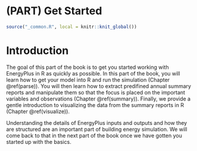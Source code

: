 # (PART) Get Started {.unnumbered}

```r
source("_common.R", local = knitr::knit_global())
```

# Introduction {#get-started}

The goal of this part of the book is to get you started working with EnergyPlus
in R as quickly as possible. In this part of the book, you will learn how to get
your model into R and run the simulation (Chapter \@ref(parse)). You will then
learn how to extract predifined annual summary reports and manipulate them so
that the focus is placed on the important variables and observations (Chapter
\@ref(summary)). Finally, we provide a gentle introduction to visualizing the
data from the summary reports in R (Chapter \@ref(visualize)).

Understanding the details of EnergyPlus inputs and outputs and how they are
structured are an important part of building energy simulation. We will come
back to that in the next part of the book once we have gotten you started up
with the basics.
